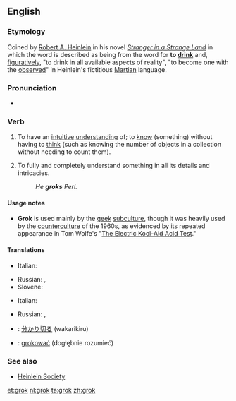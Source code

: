 ==English==

===Etymology===
Coined by [[w:Robert A. Heinlein|Robert A. Heinlein]] in his novel ''[[w:Stranger in a Strange Land|Stranger in a Strange Land]]'' in which the word is described as being from the word for '''to [[drink]]''' and, [[figuratively]], "to drink in all available aspects of reality", "to become one with the [[observe]]d" in Heinlein's fictitious [[Martian]] language.

===Pronunciation===
*{{IPA|/ˈgrɒk/}}

===Verb===
{{en-verb|grok|k|ing}}

#{{context|transitive|slang}} To have an [[intuitive]] [[understanding]] of; to [[know]] (something) without having to [[think]] (such as knowing the number of objects in a collection without needing to count them).
#{{context|transitive|slang}} To fully and completely understand something in all its details and intricacies.
#:''He '''groks''' Perl.''

====Usage notes====
*'''Grok''' is used mainly by the [[geek]] [[subculture]], though it was heavily used by the [[counterculture]] of the 1960s, as evidenced by its repeated appearance in Tom Wolfe's "[[w:The Electric Kool-Aid Acid Test|The Electric Kool-Aid Acid Test]]."

====Translations====
{{trans-top|to have an intuitive understanding}}
*Italian: {{t-|it|groccare}}
{{trans-mid}}
*Russian: {{t|ru|грокать|tr=grókat'|sc=Cyrl}} {{impf}}, {{t|ru|грокнуть|tr=gróknut'|sc=Cyrl}} {{pf}}
* Slovene: {{t|sl|gročiti}}
{{trans-bottom}}

{{trans-top|to fully understand}}
*Italian: {{t-|it|groccare}}
{{trans-mid}}
*Russian: {{t|ru|грокать|tr=grókat'|sc=Cyrl}} {{impf}}, {{t|ru|грокнуть|tr=gróknut'|sc=Cyrl}} {{pf}}
{{trans-bottom}}

{{checktrans-top}}
*{{ttbc|Japanese}}: [[分かり切る]] (wakarikiru)
*{{ttbc|Polish}}: [[grokować]] (dogłębnie rozumieć)
{{checktrans-bottom}}

===See also===
{{projectlinks
|wikipedia}}
*[http://www.heinleinsociety.org/ Heinlein Society]

[[et:grok]]
[[nl:grok]]
[[ta:grok]]
[[zh:grok]]